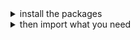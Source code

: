 
<details><summary >install the packages</summary>

For icons as React components, install from [the React bundle](?path=/docs/getting-started-installation--page) or as a single package:

```bash dark
npm install @orbit-ui/react-icons
```

For static files:

```bash dark
npm install @orbit-ui/icons
```

</details>

<details><summary >then import what you need</summary>

As a multi-variant React component:

```jsx dark
import { IconName } from "@orbit-ui/react-icons";
```

As a single variant React component:

```jsx dark
import { IconName24 } from "@orbit-ui/react-icons";
```

As an image source:

```jsx dark
import IconName24 from "@orbit-ui/icons/icon-name-24.svg";
```

As a CSS background:

```css dark
.name-icon {
    background: url("~@orbit-ui/icons/icon-name-24.svg");
}
```

</details>
